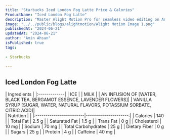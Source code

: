 ```yaml
---
title: "Starbucks Iced London Fog Latte Price & Calories"
ProductName: "Iced London Fog Latte" 
description: "Master Alight Motion Pro for seamless video editing on Android, iOS, and Tablets with our ultimate guide, unlocking advanced features and elevating your skills in 2024!"
image: "../../public/blogs/alightmotion/Alight Motion Image 1.png"
publishedAt: "2024-06-21"
updatedAt: "2024-06-21"
author: "Amin Ahsan"
isPublished: true
tags:
 
- Starbucks
      
---
```


## Iced London Fog Latte 
  
<div className="tables-container">
  <div className="table-wrapper">
    | Ingredients  |
    |:-------------|
    | ICE          |
    | MILK         |
    | AN INFUSION OF [WATER, BLACK TEA, BERGAMOT ESSENCE, LAVENDER FLOWERS]|
    | VANILLA SYRUP [SUGAR, WATER, NATURAL FLAVORS, POTASSIUM SORBATE, CITRIC ACID]|
  </div>
  <div className="table-wrapper">
    | Nutrition               |                      |  
    |:------------------------|---------------------:|
    | Calories                | 140                  |
    | Total Fat               | 2.5 g                |
    | Saturated Fat           | 1.5 g                |
    | Trans Fat               | 0 g                  |
    | Cholesterol             | 10 mg                |
    | Sodium                  | 70 mg                |
    | Total Carbohydrates     | 25 g                 |
    | Dietary Fiber           | 0 g                  |
    | Sugars                  | 25 g                 |
    | Protein                 | 4 g                  |
    | Caffeine                | 40 mg                |
  </div>
</div>
<style jsx>{`
  .tables-container {
    display: flex;
    flex-direction: row;
    gap: 30px;
  }
  .table-wrapper {
    width: 500px; /* Adjust as needed */
  }
  @media (max-width: 768px) {
    .tables-container {
      flex-direction: column;
      gap: 0px; /* Adjust as needed */
    }
    .table-wrapper {
      width: 100%; /* Adjust as needed */
    }
  }
`}</style>
